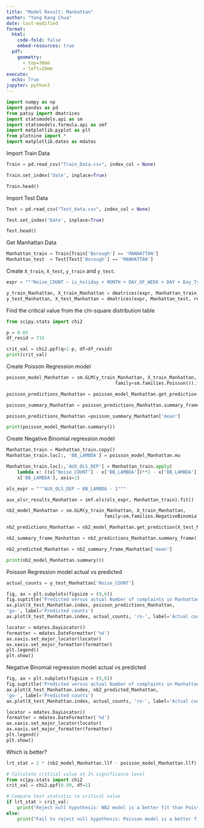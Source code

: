 ```yaml
---
title: "Model Result: Manhattan"
author: "Yang Kang Chua"
date: last-modified
format:
  html:
    code-fold: false
    embed-resources: true
  pdf: 
    geometry: 
      - top=30mm
      - left=20mm
execute:
  echo: True
jupyter: python3
---
```


```python
import numpy as np
import pandas as pd
from patsy import dmatrices
import statsmodels.api as sm
import statsmodels.formula.api as smf
import matplotlib.pyplot as plt
from plotnine import *
import matplotlib.dates as mdates

```

Import Train Data
```python
Train = pd.read_csv("Train_Data.csv", index_col = None)

Train.set_index('Date', inplace=True)

Train.head()

```

Import Test Data

```python
Test = pd.read_csv("Test_data.csv", index_col = None)

Test.set_index('Date', inplace=True)

Test.head()
```

Get Manhattan Data

```python
Manhattan_train = Train[Train['Borough'] == 'MANHATTAN']
Manhattan_test  = Test[Test['Borough'] == 'MANHATTAN']

```

Create `X_train`, `X_test`, `y_train` and `y_test`.
```python
expr = """Noise_COUNT ~ is_holiday + MONTH + DAY_OF_WEEK + DAY + Day_Type + TAVG + TMAX + TMIN + PRCP + Population + Home_Value + House_Income"""

y_train_Manhattan, X_train_Manhattan = dmatrices(expr, Manhattan_train, return_type='dataframe')
y_test_Manhattan, X_test_Manhattan = dmatrices(expr, Manhattan_test, return_type='dataframe')
```

Find the critical value from the chi-square distribution table
```python
from scipy.stats import chi2

p = 0.05
df_resid = 716

crit_val = chi2.ppf(q=1-p, df=df_resid)
print(crit_val)

```

Create Poisson Regression model

```python
poisson_model_Manhattan = sm.GLM(y_train_Manhattan, X_train_Manhattan, 
                                        family=sm.families.Poisson()).fit()

poisson_predictions_Manhattan = poisson_model_Manhattan.get_prediction(X_test_Manhattan)

poisson_summary_Manhattan = poisson_predictions_Manhattan.summary_frame()

poisson_predictions_Manhattan =poisson_summary_Manhattan['mean']

print(poisson_model_Manhattan.summary())

```

Create Negative Binomial regression model 

```python
Manhattan_train = Manhattan_train.copy()
Manhattan_train.loc[:, 'BB_LAMBDA'] = poisson_model_Manhattan.mu

Manhattan_train.loc[:,'AUX_OLS_DEP'] = Manhattan_train.apply(
    lambda x: ((x['Noise_COUNT'] - x['BB_LAMBDA'])**2 - x['BB_LAMBDA']) / 
    x['BB_LAMBDA'], axis=1)

ols_expr = """AUX_OLS_DEP ~ BB_LAMBDA - 1"""

aux_olsr_results_Manhattan = smf.ols(ols_expr, Manhattan_train).fit()

nb2_model_Manhattan = sm.GLM(y_train_Manhattan, X_train_Manhattan,
                                    family=sm.families.NegativeBinomial(alpha=aux_olsr_results_Manhattan.params[0])).fit()

nb2_predictions_Manhattan = nb2_model_Manhattan.get_prediction(X_test_Manhattan)

nb2_summary_frame_Manhattan = nb2_predictions_Manhattan.summary_frame()

nb2_predicted_Manhattan = nb2_summary_frame_Manhattan['mean']

print(nb2_model_Manhattan.summary())

```

Poisson Regression model actual vs predicted
```python
actual_counts = y_test_Manhattan['Noise_COUNT']

fig, ax = plt.subplots(figsize = (9,6))
fig.suptitle('Predicted versus actual Number of complaints in Manhattan')
ax.plot(X_test_Manhattan.index, poisson_predictions_Manhattan, 
'go-', label='Predicted counts')
ax.plot(X_test_Manhattan.index, actual_counts, 'ro-', label='Actual counts')

locator = mdates.DayLocator()
formatter = mdates.DateFormatter('%d')
ax.xaxis.set_major_locator(locator)
ax.xaxis.set_major_formatter(formatter)
plt.legend()
plt.show()

```

Negative Binomial regression model actual vs predicted

```python

fig, ax = plt.subplots(figsize = (9,6))
fig.suptitle('Predicted versus actual Number of complaints in Manhattan')
ax.plot(X_test_Manhattan.index, nb2_predicted_Manhattan, 
'go-', label='Predicted counts')
ax.plot(X_test_Manhattan.index, actual_counts, 'ro-', label='Actual counts')

locator = mdates.DayLocator()
formatter = mdates.DateFormatter('%d')
ax.xaxis.set_major_locator(locator)
ax.xaxis.set_major_formatter(formatter)
plt.legend()
plt.show()

```

Which is better?

```python

lrt_stat = 2 * (nb2_model_Manhattan.llf - poisson_model_Manhattan.llf)

# Calculate critical value at 1% significance level
from scipy.stats import chi2
crit_val = chi2.ppf(0.99, df=1)

# Compare test statistic to critical value
if lrt_stat > crit_val:
    print("Reject null hypothesis: NB2 model is a better fit than Poisson model.")
else:
    print("Fail to reject null hypothesis: Poisson model is a better fit than NB2 model.")

```